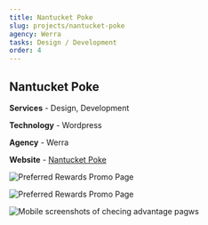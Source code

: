 ```yaml
---
title: Nantucket Poke
slug: projects/nantucket-poke
agency: Werra
tasks: Design / Development
order: 4
---
```


<div class="intro">

## Nantucket Poke

**Services** - Design, Development 

**Technology** - Wordpress

**Agency** - Werra

**Website** - <a href="https://nantucketpoke.com/" target="_blank" rel="noreferrer noopener">Nantucket Poke</a>

</div>

<div class="images images__cols">

<div class="images__elm">

![Preferred Rewards Promo Page](./images/poke-desktop-01.jpg)

</div>
<div class="images__elm">

![Preferred Rewards Promo Page](./images/poke-desktop-02.jpg)

</div>

</div>

<div class="images images__cols">

<div class="images__elm">

![Mobile screenshots of checing advantage pagws](./images/poke-mobile-01.png) 


</div>

</div>